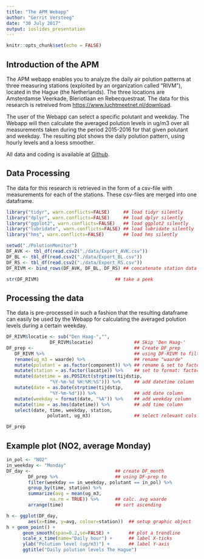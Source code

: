 ```yaml
---
title: "The APM Webapp"
author: "Gerrit Versteeg"
date: "30 July 2017"
output: ioslides_presentation
---
```


```r
knitr::opts_chunk$set(echo = FALSE)
```

## Introduction of the APM
The APM webapp enables you to analyze the daily air polution patterns at three measuring stations (exploited by an organization called "RIVM"), located in the Hague (the Netherlands). The three locations are Amsterdamse Veerkade, Bleriotlaan en Rebecquestraat. The data for this research is retreived from <https://www.luchtmeetnet.nl/download>.

The user of the Webapp can select a specific polutant and weekday. The Webapp will then calculate the averaged polution levels in ug/m3 over all measurements taken during the period 2015-2016 for that given polutant and weekday. The resulting plot shows the daily polution pattern, using hourly levels and a loess smoother.

All data and coding is available at [Github](https://github.com/GVersteeg/DDP_Wk4_PGA).

## Data Processing
The data for this research is retrieved in the form of a csv-file with measurements for each of the stations. These csv-files are merged into one dataframe.

```r
library("tidyr", warn.conflicts=FALSE)     ## load tidyr silently
library("dplyr", warn.conflicts=FALSE)     ## load dplyr silently
library("ggplot2", warn.conflicts=FALSE)   ## load ggplot2 silently
library("lubridate", warn.conflicts=FALSE) ## load lubridate silently
library("hms", warn.conflicts=FALSE)       ## load hms silently

setwd("./PolutionMonitor")
DF_AVK <- tbl_df(read.csv2("./data/Export_AVK.csv"))
DF_BL <- tbl_df(read.csv2("./data/Export_BL.csv"))
DF_RS <- tbl_df(read.csv2("./data/Export_RS.csv"))
DF_RIVM <- bind_rows(DF_AVK, DF_BL, DF_RS) ## concatenate station data
```

```r
str(DF_RIVM)                            ## take a peek
```

## Processing the data
The data is pre-processed in such a fashion that the resulting dataframe can easily be used by the Webapp for calculating the averaged polution levels during a certain weekday.
```r
DF_RIVM$locatie <- sub("Den Haag-","", 
                DF_RIVM$locatie)               ## Skip 'Den Haag-'
DF_prep <-                                     ## Create DF_prep
   DF_RIVM %>%                                 ## using DF-RIVM to filter
   rename(ug_m3 = waarde) %>%                  ## rename "waarde"
   mutate(polutant = as.factor(component)) %>% ## rename & set to factor
   mutate(station = as.factor(locatie)) %>%    ## set to format: factor
   mutate(datetime = as.POSIXct(strptime(tijdstip,
                "%Y-%m-%d %H:%M:%S"))) %>%     ## add datetime column
   mutate(date = as.Date(strptime(tijdstip, 
                "%Y-%m-%d"))) %>%              ## add date column
   mutate(weekday = format(date, "%A")) %>%    ## add weekday column
   mutate(time = as.hms(datetime)) %>%         ## add time column
   select(date, time, weekday, station,
               polutant, ug_m3)                ## select relevant cols
```

```r
DF_prep
```

## Example plot (NO2, average Monday)

```r
in_pol <- "NO2"
in_weekday <- "Monday"
DF_day <-                               ## create DF_month
        DF_prep %>%                     ## using DF-prep to
        filter(weekday == in_weekday, polutant == in_pol) %>%
        group_by(time, station) %>%
        summarize(avg = mean(ug_m3, 
                na.rm = TRUE)) %>%      ## calc. avg waarde
        arrange(time)                   ## sort ascending

h <- ggplot(DF_day, 
        aes(x=time, y=avg, colour=station))  ## setup graphic object
h + geom_point() +
      geom_smooth(span=0.2,se=FALSE) +       ## plot a trendline
      scale_x_time(name="Daily hour") +      ## label X-ticks
      ylab("Polution level (ug/m3)") +       ## label Y-axis
      ggtitle("Daily polution levels The Hague")
```

